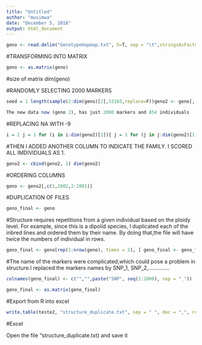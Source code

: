 ---
title: "Untitled"
author: "musimwa"
date: "December 5, 2018"
output: html_document
---


```{r}
geno <- read.delim("GenotypeHapmap.txt", h=T, sep = "\t",stringsAsFactors = F, check.names = F, skip = 1, na.strings = NA)


```

#TRANSFORMING INTO MATRIX

```{r}
geno <- as.matrix(geno)
```



#size of matrix dim(geno)

#RANDOMLY SELECTING 2000 MARKERS
```{r}
seed = 1 length(sample(2:dim(geno)[2],53103,replace=F))geno2 <- geno[,-sample(2:dim(geno)[2],53103,replace=F)] dim(geno2)

The new data now (geno 2), has just 2000 markers and 854 individuals

```


#REPLACING NA WITH -9

```{r}
i = 2 j = 1 for (i in i:dim(geno2)[2]){ j = 1 for (j in j:dim(geno2)[1]){ if (is.na(geno2[j,i] == TRUE)){ geno2[j,i] <- -9}}}
```



#THEN I ADDED ANOTHER COLUMN TO INDICATE THE FAMILY. I SCORED ALL IMDIVIDUALS AS 1.

```{r}
geno2 <- cbind(geno2, 1) dim(geno2)
```




#ORDERING COLUMNS

```{r}
geno <- geno2[,c(1,2002,2:2001)]
```



#DUPLICATION OF FILES



```{r}
geno_final <- geno
```

#Structure requires repetitions from a given individual based on the ploidy level. For example, since this is a dipolid species, I duplicated each of the inbred lines and ordered them by their name. By doing that,the file will have twice the numbers of individual in rows.

```{r}

geno_final <- geno[rep(1:nrow(geno), times = 2), ] geno_final <- geno_final[order(geno[,1]),]
```


#The name of the markers were complicated,which could pose a problem in structure.I replaced the markers names by SNP_1, SNP_2,..............

```{r}
colnames(geno_final) <- c("","",paste("SNP", seq(1:2000), sep = "_"))

geno_final <- as.matrix(geno_final)
```



#Export from R into excel

```{r}
write.table(teste2, "structure_duplicate.txt", sep = " ", dec = ",", row.names = FALSE)
```



#Excel

Open the file "structure_duplicate.txt) and save it



